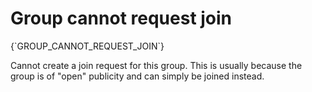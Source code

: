 # Group cannot request join

<Summary>{`GROUP_CANNOT_REQUEST_JOIN`}</Summary>

Cannot create a join request for this group. This is usually because the group is of "open" publicity and
can simply be joined instead.
